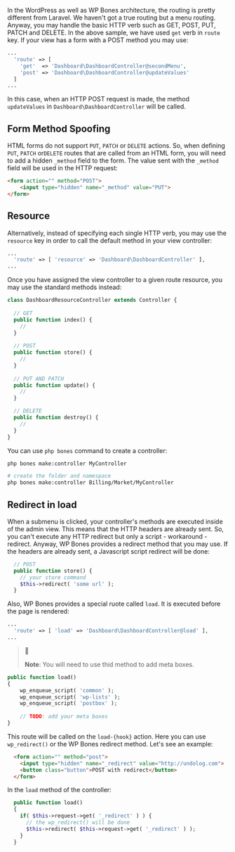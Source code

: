 In the WordPress as well as WP Bones architecture, the routing is pretty different from Laravel. We haven't got a true routing but a menu routing. Anyway, you may handle the basic HTTP verb such as GET, POST, PUT, PATCH and DELETE. In the above sample, we have used `get` verb in `route` key. If your view has a form with a POST method you may use:

```php
...
  'route' => [
    'get'  => 'Dashboard\DashboardController@secondMenu',
    'post' => 'Dashboard\DashboardController@updateValues'
  ]
...  
```

In this case, when an HTTP POST request is made, the method `updateValues` in `Dashboard\DashboardController` will be called.

## Form Method Spoofing

HTML forms do not support `PUT`, `PATCH` or `DELETE` actions. So, when defining `PUT`, `PATCH` or`DELETE` routes that are called from an HTML form, you will need to add a hidden `_method` field to the form. The value sent with the `_method` field will be used in the HTTP request:

```HTML
<form action="" method="POST">
    <input type="hidden" name="_method" value="PUT">
</form>
```



## Resource

Alternatively, instead of specifying each single HTTP verb, you may use the `resource` key in order to call the default method in your view controller:

```php
...
  'route' => [ 'resource' => 'Dashboard\DashboardController' ],
...
```

Once you have assigned the view controller to a given route resource, you may use the standard methods instead:

```php
class DashboardResourceController extends Controller {
  
  // GET
  public function index() {
    //
  }
  
  // POST
  public function store() {
    //
  }
  
  // PUT AND PATCH
  public function update() {
    //
  }

  // DELETE
  public function destroy() {
    //
  }
}
```

You can use `php bones` command to create a controller:

```sh
php bones make:controller MyController

# create the folder and namespace
php bones make:controller Billing/Market/MyController
```



## Redirect in load

When a submenu is clicked, your controller's methods are executed inside of the admin view. This means that the HTTP headers are already sent. So, you can't execute any HTTP redirect but only a script - workaround - redirect. Anyway, WP Bones provides a redirect method that you may use. If the headers are already sent, a Javascript script redirect will be done:

```php
  // POST
  public function store() {
    // your store command
    $this->redirect( 'some url' );
  }
```

Also, WP Bones provides a special ruote called `load`. It is executed before the page is rendered:

```php
...
  'route' => [ 'load' => 'Dashboard\DashboardController@load' ],
...
```


> :pushpin: 
>
> **Note**: You will need to use thid method to add meta boxes.

```php
public function load()
{
    wp_enqueue_script( 'common' );
    wp_enqueue_script( 'wp-lists' );
    wp_enqueue_script( 'postbox' );
    
    // TODO: add your meta boxes
}
```

This route will be called on the `load-{hook}` action. Here you can use `wp_redirect()` or the WP Bones redirect method. Let's see an example:

```html
  <form action="" method="post">
    <input type="hidden" name="_redirect" value="http://undolog.com">
    <button class="button">POST with redirect</button>
  </form>
```

In the `load` method of the controller:

```php
  public function load()
  {
    if( $this->request->get( '_redirect' ) ) {
      // the wp_redirect() will be done
      $this->redirect( $this->request->get( '_redirect' ) );
    }
  }
```